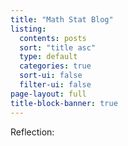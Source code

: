 ```yaml
---
title: "Math Stat Blog"
listing:
  contents: posts
  sort: "title asc"
  type: default
  categories: true
  sort-ui: false
  filter-ui: false
page-layout: full
title-block-banner: true
---
```


Reflection: 
